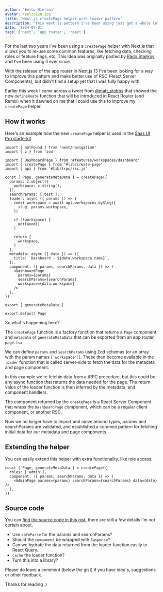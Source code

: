 ```yaml
---
author: 'Eelco Wiersma'
avatar: /eelco128.jpg
title: 'Next.js createPage helper with loader pattern'
description: "This Next.js pattern I've been using just got a whole lot better."
date: '2024-07-01'
tags: ['next', 'app router', 'react']
---
```


For the last two years I've been using a `createPage` helper with Next.js that
allows you to re-use some common features, like fetching data, checking roles or feature flags, etc.
This idea was originally posted by [Rado Stankov](https://blog.rstankov.com/structuring-next-js-application/) and I've been using it ever since.

With the release of the app router in Next.js 13 I've been looking for a way to improve this pattern
and make better use of RSC (React Server Components), but didn't find a setup yet that I was fully happy with.

Earlier this week I came across a tweet from [@matt_stobbs](https://x.com/matt_stobbs/status/1807408408011690178) that showed the new
`defineRoute` function that will be introduced in React Router (and Remix) when it dawned on me that I could use this
to improve my `createPage` helper.

## How it works

Here's an example how the new `createPage` helper is used in the [Saas UI Pro starterkit](https://saas-ui.dev/nextjs-boilerplate).

```tsx
import { notFound } from 'next/navigation'
import { z } from 'zod'

import { DashboardPage } from '#features/workspaces/dashboard'
import { createPage } from '#lib/create-page'
import { api } from '#lib/trpc/rsc.js'

const { Page, generateMetaData } = createPage({
  params: z.object({
    workspace: z.string(),
  }),
  searchParams: ['test'],
  loader: async ({ params }) => {
    const workspace = await api.workspaces.bySlug({
      slug: params.workspace,
    })

    if (!workspace) {
      notFound()
    }

    return {
      workspace,
    }
  },
  metadata: async ({ data }) => ({
    title: `Dashboard - ${data.workspace.name}`,
  }),
  component: ({ params, searchParams, data }) => (
    <DashboardPage
      params={params}
      searchParams={searchParams}
      workspace={data.workspace}
    />
  ),
})

export { generateMetaData }

export default Page
```

So what's happening here?

The `createPage` function is a factory function that returns a `Page` component and `metadata` or `generateMetaData` that can be exported from an app router `page.tsx`.

We can define `params` and `searchParams` using Zod schemas (or an array with the param names `['workspace']`).
These then become available in the `loader` function that is called server-side to fetch the data for the metadata and page component.

In this example we're fetchin data from a tRPC procedure, but this could be any async function that returns the data needed for the page.
The return value of the loader function is then inferred by the metadata, and component handlers.

The component returned by the `createPage` is a React Server Component that wraps the `DashboardPage` component, which can be a regular client component, or another RSC.

Now we no longer have to import and move around types, params and searchParams are validated, and established a common pattern for fetching initial data for our metadata and page components.

## Extending the helper

You can easily extend this helper with extra functionality, like role access.

```tsx
const { Page, generateMetaData } = createPage({
  roles: ['admin'],
  component: ({ params, searchParams, data }) => (
    <AdminPage params={params} searchParams={searchParams} data={data} />
  ),
})
```

## Source code

You can [find the source code in this gist](https://gist.github.com/Pagebakers/f39f154e5bb6b03c477cb4a1d88ac937), there are still a few details I'm not certain about.

- Use `safeParse` for the params and searchParams?
- Should the `component` be wrapped with `Suspense`?
- Can we hydrate the data returned from the loader function easily to React Query.
- `cache` the loader function?
- Turn this into a library?

Please do leave a comment (below the gist) if you have idea's, suggestions or other feedback.

Thanks for reading :)
